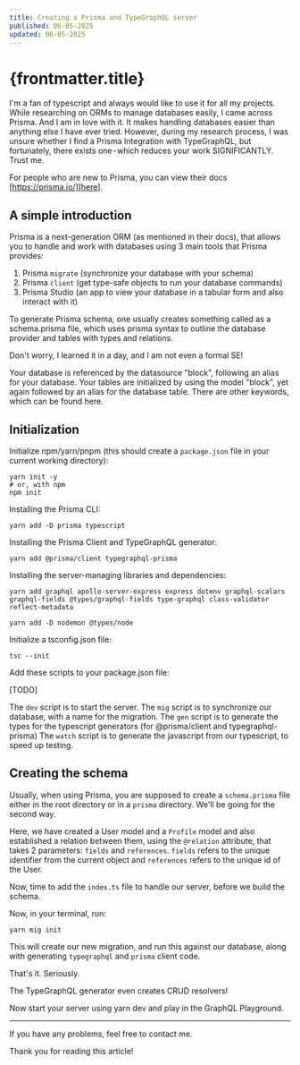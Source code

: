 ```yaml
---
title: Creating a Prisma and TypeGraphQL server
published: 06-05-2025
updated: 06-05-2025
---
```


# {frontmatter.title}


I'm a fan of typescript and always would like to use it for all my projects. While researching on ORMs to manage databases easily, I came across Prisma. And I am in love with it. It makes handling databases easier than anything else I have ever tried.
However, during my research process, I was unsure whether I find a Prisma Integration with TypeGraphQL, but fortunately, there exists one - which reduces your work SIGNIFICANTLY.
Trust me.

For people who are new to Prisma, you can view their docs [https://prisma.io/][here].

## A simple introduction
Prisma is a next-generation ORM (as mentioned in their docs), that allows you to handle and work with databases using 3 main tools that Prisma provides:

1. Prisma `migrate` (synchronize your database with your schema)
2. Prisma `client` (get type-safe objects to run your database commands)
3. Prisma Studio (an app to view your database in a tabular form and also interact with it)

To generate Prisma schema, one usually creates something called as a schema.prisma file, which uses prisma syntax to outline the database provider and tables with types and relations.

Don't worry, I learned it in a day, and I am not even a formal SE!

Your database is referenced by the datasource "block", following an alias for your database. Your tables are initialized by using the model "block", yet again followed by an alias for the database table. There are other keywords, which can be found here.

## Initialization
Initialize npm/yarn/pnpm (this should create a `package.json` file in your current working directory):

```shell
yarn init -y
# or, with npm
npm init
```

Installing the Prisma CLI:

```shell
yarn add -D prisma typescript
```

Installing the Prisma Client and TypeGraphQL generator:
```shell
yarn add @prisma/client typegraphql-prisma
```
Installing the server-managing libraries and dependencies:

```shell
yarn add graphql apollo-server-express express dotenv graphql-scalars graphql-fields @types/graphql-fields type-graphql class-validator reflect-metadata

yarn add -D nodemon @types/node
```

Initialize a tsconfig.json file:
```shell
tsc --init
```

Add these scripts to your package.json file:

[TODO]

The `dev` script is to start the server.
The `mig` script is to synchronize our database, with a name for the migration.
The `gen` script is to generate the types for the typescript generators (for @prisma/client and typegraphql-prisma)
The `watch` script is to generate the javascript from our typescript, to speed up testing.

## Creating the schema
Usually, when using Prisma, you are supposed to create a `schema.prisma` file either in the root directory or in a `prisma` directory. We'll be going for the second way.

Here, we have created a User model and a `Profile` model and also established a relation between them, using the `@relation` attribute, that takes 2 parameters: `fields` and `references`. `fields` refers to the unique identifier from the current object and `references` refers to the unique id of the User.

Now, time to add the `index.ts` file to handle our server, before we build the schema.

Now, in your terminal, run:
```shell
yarn mig init
```

This will create our new migration, and run this against our database, along with generating `typegraphql` and `prisma` client code.

That's it. Seriously.

The TypeGraphQL generator even creates CRUD resolvers!

Now start your server using yarn dev and play in the GraphQL Playground.

---

If you have any problems, feel free to contact me.

Thank you for reading this article!